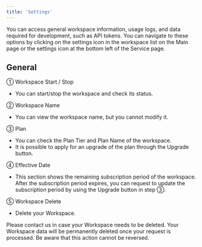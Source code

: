 ```yaml
---
title: 'Settings'
---
```


You can access general workspace information, usage logs, and data required for development, such as API tokens.
You can navigate to these options by clicking on the settings icon in the workspace list on the Main page or the settings icon at the bottom left of the Service page.

## General

① Workspace Start / Stop

- You can start/stop the workspace and check its status.

② Workspace Name

- You can view the workspace name, but you cannot modify it.

③ Plan

- You can check the Plan Tier and Plan Name of the workspace.
- It is possible to apply for an upgrade of the plan through the Upgrade button.  

④ Effective Date

- This section shows the remaining subscription period of the workspace. After the subscription period expires, you can request to update the subscription period by using the Upgrade button in step ③.

⑤ Workspace Delete

- Delete your Workspace.

<Warning>
  Please contact us in case your Workspace needs to be deleted. Your Workspace data will be permanently deleted once your request is processed. Be aware that this action cannot be reversed.
</Warning>